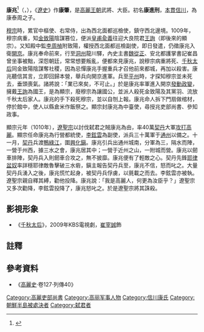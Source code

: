 '''康兆'''<ref>{{cite book|url=http://kindai.ndl.go.jp/scrpt/jgmWeb.dll?ImageOut?p=38/50001638/00001/0034.dir/03-0/1445-1048/a-1924-1396.jpg|title=《高麗史》世家卷第三|page=五十}}{{dead link|date=2017年12月 |bot=InternetArchiveBot |fix-attempted=yes }}</ref>（{{kor|k=강조|hanja=康兆}}，{{bd|964年||1010年|12月31日|}}），《[[遼史|遼史]]》作'''康肇'''，是[[高麗王朝|高麗王朝]]武將、大臣。初名'''康進刑'''，[[本貫|本貫]][[信川康氏|信川]]，為康泰周之子。

[[高麗穆宗|穆宗]]時，累官中樞使、右常侍，出為西北面都巡檢使，鎮守西北邊境。1009年，穆宗病重，知[[金致陽|金致陽]]陰謀篡位，便派[[皇甫兪義|皇甫兪義]]往迎大良院君[[高麗顯宗|王詢]]（即後來的顯宗）。又知殿中監[[李周楨|李周楨]]附致陽，權授西北面都巡檢副使，即日發遣，仍徵康兆入衛[[開京|開京]]。康兆奉命前來，行至[[洞州|洞州]]龍川驛，內史主書[[魏從正|魏從正]]、安北都護掌書記崔昌曾坐事被黜，深怨朝廷，常常想要叛亂，便都來見康兆，說穆宗病重將死、[[千秋太后|千秋太后]]同金致陽陰謀奪社稷，因為忌憚康兆手握重兵才召他前來都城，再加以殺害。康兆聽信其言，立即回歸本營，舉兵向開京進軍。兵至[[平州|平州]]時，才探知穆宗並未死去，垂頭喪氣。諸將說：「業已來矣，不可止。」於是康兆率軍進入開京[[康兆政變|發動政變]]，擁戴[[高麗顯宗|王詢]]為國王，是為顯宗，廢穆宗為讓國公，並派人殺死金致陽及其黨羽、流放千秋太后家人。康兆的手下殺死穆宗，並以自刎上報。康兆命人拆下門扇做棺材，停於館中，使人以縣倉米作飯祭之。顯宗封康兆為中臺使，尋授兆吏部尚書、參知政事。

顯宗元年（1010年），[[遼聖宗|遼聖宗]]以討伐弑君之賊康兆為由，率40萬[[契丹|契丹]]大軍[[高麗契丹戰爭|攻打高麗]]。顯宗任命康兆為行營都統使，[[李鉉雲|李鉉雲]]為副使，派兵三十萬軍于[[通州|通州]]以備之。十一月，[[契丹|契丹]]兵渡[[鴨綠江|鴨綠江]]，圍[[興化鎭|興化鎭]]。康兆引兵出通州城南，分軍為三，隔水而陣，一營于州西，據三水之會，康兆居其中；一營于近州之山，一附城而營。康兆以劒車排陣，契丹兵入則劒車合攻之，無不披靡。康兆便有了輕敵之心。契丹先鋒[[耶律盆奴|耶律盆奴]]率詳穩耶律敵魯擊破三水砦，鎭主報告契丹兵至，康兆不信，怒而叱之。大量契丹兵湧入之後，康兆慌忙起身，被契丹兵俘虜，以氈載之而去。李鉉雲亦被執。遼聖宗親自釋其縛，勸他投降。康兆說：「我是高麗人，何更為汝臣乎？」遼聖宗又多次勸降，李鉉雲投降了，康兆怒叱之。於是遼聖宗將其誅殺。

== 影視形象 ==
*《[[千秋太后_(電視劇)|千秋太后]]》，2009年KBS電視劇，[[崔宰誠|崔宰誠]]飾

== 註釋 ==
{{reflist}}
==參考資料==
*《[[高麗史|高麗史]]·卷127·列傳40》

[[Category:高麗吏部尚書|Category:高麗吏部尚書]]
[[Category:高丽军事人物|Category:高丽军事人物]]
[[Category:信川康氏|Category:信川康氏]]
[[Category:朝鮮半島被處決者|Category:朝鮮半島被處決者]]
[[Category:弑君者|Category:弑君者]]